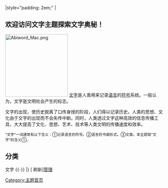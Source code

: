{{Help intro frame top}}
<!-- TABS -->
{{Portal:文字/tabs|This=1}}
|style="padding: 2em;" |
<!-- CONTENT -->

== 欢迎访问文字主题探索文字奥秘！ ==
[[File:Abiword_Mac.png|200px]]
[[文字|文字]]是人类用来记录[[语言|语言]]的[[符号|符号]]系统。一般认为，文字是文明社会产生的标志。

文字的出现，使历史脱离了口传身授的阶段，人们得以记录历史。人类的思想、文化由于文字的出现而不会失传中断。同时，人类透过文字这种高效的信息传播工具，大大提高了文化、思想、艺术、技术等人类文明的传播速度和效率。

<small>“文字”一词通常有以下含义：①记录语言的符号。②语言的书面形式。③文章。本主题取“文字”的含义①。</small>
== 分类 ==
<categorytree>文字</categorytree>
{{-}}
|}
[{{fullurl:Portal:文字|action=purge}} 刷新][[Portal:文字/管理|管理]]

[[Category:主题首页|Category:主题首页]]